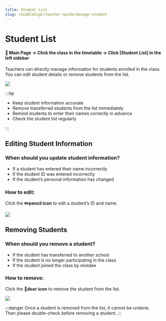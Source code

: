 ```yaml
---
title: Student List
slug: /middlehigh/teacher-guide/manage-student
---
```



# Student List

#### 📍 Main Page → Click the class in the timetable → Click [Student List] in the left sidebar

Teachers can directly manage information for students enrolled in the class. You can edit student details or remove students from the list.

<Image src="/img/en/middlehigh/teacher/08-01.jpg" size="lg" />

:::tip

- Keep student information accurate
- Remove transferred students from the list immediately
- Remind students to enter their names correctly in advance
- Check the student list regularly

:::

## Editing Student Information

### When should you update student information?

- If a student has entered their name incorrectly
- If the student ID was entered incorrectly
- If the student’s personal information has changed

### How to edit:

Click the **✏️pencil icon** to edit a student’s ID and name.

<Image src="/img/en/middlehigh/teacher/08-02.jpg" size="lg" />

## Removing Students

### When should you remove a student?

- If the student has transferred to another school
- If the student is no longer participating in the class
- If the student joined the class by mistake

### How to remove:

Click the **🚪door icon** to remove the student from the list.

<Image src="/img/en/middlehigh/teacher/08-03.jpg" size="lg" />

:::danger
Once a student is removed from the list, it cannot be undone. Then please double-check before removing a student.
:::
